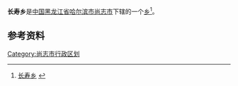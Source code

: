 {{中国乡级行政区
| 行政区全称 = 长寿乡
| 上级行政区 = [[黑龙江省|黑龙江省]][[哈尔滨市|哈尔滨市]][[尚志市|尚志市]]
| 行政区类别 = [[乡|乡]]
| LowerDivisions = 12个行政村
| 行政区划代码 = 230183202
| 总面积 = 372平方公里
| 户籍人口 = 
| 常住人口 = 
| 行政区划 = 
| 官方网站 =
| 邮政编码 =150000
| 毗邻行政区 =
}}

'''长寿乡'''是[[中国|中国]][[黑龙江省|黑龙江省]][[哈尔滨市|哈尔滨市]][[尚志市|尚志市]]下辖的一个[[乡|乡]]<ref>[http://www.chinaquhua.cn/heilongjiang/ 长寿乡] {{webarchive|url=https://web.archive.org/web/20110822123644/http://www.chinaquhua.cn/heilongjiang/ |date=2011-08-22 }}</ref>。

==参考资料==
{{reflist}}

{{尚志市行政区划}}

[[Category:尚志市行政区划|Category:尚志市行政区划]]